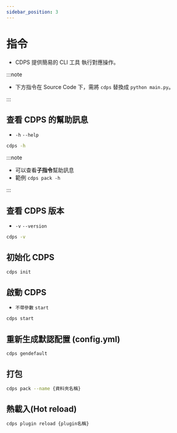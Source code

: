 ```yaml
---
sidebar_position: 3
---
```


# 指令

- CDPS 提供簡易的 CLI 工具 執行對應操作。

:::note

- 下方指令在 Source Code 下，需將 `cdps` 替換成 `python main.py`。

:::

## 查看 CDPS 的幫助訊息

- `-h` `--help`

```bash
cdps -h
```

:::note

- 可以查看**子指令**幫助訊息
- 範例 `cdps pack -h`

:::

## 查看 CDPS 版本

- `-v` `--version`

```bash
cdps -v
```

## 初始化 CDPS

```bash
cdps init
```

## 啟動 CDPS

- `不帶參數` `start`

```bash
cdps start
```

## 重新生成默認配置 (config.yml)

```bash
cdps gendefault
```

## 打包

```bash
cdps pack --name {資料夾名稱}
```

## 熱載入(Hot reload)

```bash
cdps plugin reload {plugin名稱}
```

